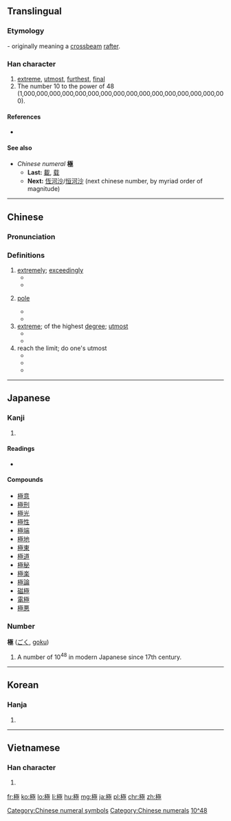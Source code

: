 {{also|极}}
==Translingual==

===Etymology===
{{Han compound|木|亟|c1=s|t1=tree, wood|c2=p|ls=psc}} - originally meaning a [[crossbeam]] [[rafter]].

===Han character===
{{Han char|rn=75|rad=木|as=09|sn=13|four=4191<sub>4</sub>|canj=木一水一 (DMEM), 木弓水一 (DNEM)|ids=⿰[[木]][[亟]]}}

# [[extreme]], [[utmost]], [[furthest]], [[final]]
# The number 10 to the power of 48 (1,000,000,000,000,000,000,000,000,000,000,000,000,000,000,000,000).

====References====
* {{Han ref|kx=0542.020|dkj=15181|dj=0929.070|hdz=21240.100|uh=6975|ud=26997|bh=B7A5|bd=47013}}

====See also====
* ''Chinese numeral'' '''極'''
** '''Last:''' [[載]], [[载]]
** '''Next:''' [[恆河沙]]/[[恒河沙]] (next chinese number, by myriad order of magnitude)

[[Category:Chinese numeral symbols]]
[[Category:Chinese numerals]]

----

==Chinese==
{{zh-forms|s=极}}

===Pronunciation===
{{zh-pron
|m=jí
|c=gik6
|h=pfs=khi̍t
|md=
|mn=ke̍k
|w=
|mc=y
|oc=y
|cat=n,adv,a
}}

===Definitions===
{{zh-hanzi}}

# [[extremely]]; [[exceedingly]]
#* {{zh-l|極了|extremely}}
#* {{zh-usex|它 被 切 得 '''極''' 薄。|It was cut wafer-thin.}}
# {{context|geography|physics|lang=zh}} [[pole]]
#* {{zh-l|北極|north pole}}
#* {{zh-l|陰極|negative pole, cathode}}
# [[extreme]]; of the highest [[degree]]; [[utmost]]
#* {{zh-l|極品|item of the highest quality}}
#* {{zh-l|極限|limit, the utmost limits}}
# reach the limit; do one's utmost
#* {{zh-l|登峰造極|to reach great heights }}
#* {{zh-l|物極必反|a thing turns into its opposite if pushed too far}}
#* {{zh-l|位極人臣|to have reached the highest official positions}}
----

==Japanese==

===Kanji===
{{ja-kanji|grade=4|rs=木09}}

# {{defn|lang=ja|sort=木09}}

====Readings====
* {{ja-readings|goon=[[ごく]] (goku)|kanon=[[きょく]] (kyoku)|on=[[ごき]] (goki)|kun=[[きわめる]] (kiwameru), [[むね]] (mune), [[きわまる]] (kiwamaru)}}

====Compounds====
* [[極意]]
* [[極刑]]
* [[極光]]
* [[極性]]
* [[極端]]
* [[極地]]
* [[極東]]
* [[極道]]
* [[極秘]]
* [[極楽]]
* [[極論]]
* [[磁極]]
* [[電極]]
* [[極悪]]

===Number===
'''極''' ([[ごく]], [[goku]])

# A number of 10<sup>48</sup> in modern Japanese since 17th century.

[[Category:Japanese numeral symbols|10^48]]

----

==Korean==

===Hanja===
{{ko-hanja|hangeul=극|eumhun=|rv=geuk|mr=kŭk|y=kuk}}

# {{defn|lang=ko|sort=木09}}

----

==Vietnamese==

===Han character===
{{vi-hantu|[[cực]], [[cọc]]|rs=木09}}

# {{defn|lang=vi|sort=木09}}

[[fr:極]]
[[ko:極]]
[[lo:極]]
[[li:極]]
[[hu:極]]
[[mg:極]]
[[ja:極]]
[[pl:極]]
[[chr:極]]
[[zh:極]]